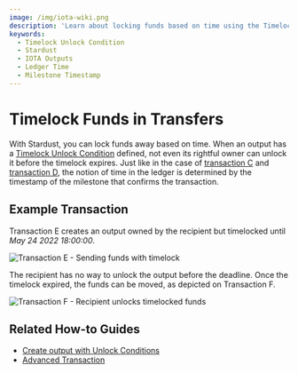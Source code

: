 ```yaml
---
image: /img/iota-wiki.png
description: 'Learn about locking funds based on time using the Timelock Unlock Condition in Stardust. Understand how to create a timelocked output and how to move funds once the timelock expires.'
keywords:
  - Timelock Unlock Condition
  - Stardust
  - IOTA Outputs
  - Ledger Time
  - Milestone Timestamp
---
```


# Timelock Funds in Transfers

With Stardust, you can lock funds away based on time. When an output has a [Timelock Unlock Condition](https://wiki.iota.org/shimmer/tips/tips/TIP-0018#timelock-unlock-condition)
defined, not even its rightful owner can unlock it before the timelock expires. Just like in the case of [transaction C](expiration.mdx#claim-non-expired-funds) and [transaction D](expiration.mdx#claim-expired-funds),
the notion of time in the ledger is determined by the timestamp of the milestone that confirms the transaction.

## Example Transaction

Transaction E creates an output owned by the recipient but timelocked until _May 24 2022 18:00:00_.

![Transaction E - Sending funds with timelock](/img/stardust_explanations/stardust_ledger_anatomy/simple_transaction/tx_E.svg)

The recipient has no way to unlock the output before the deadline. Once the timelock expired, the funds can be moved, as
depicted on Transaction F.

![Transaction F - Recipient unlocks timelocked funds](/img/stardust_explanations/stardust_ledger_anatomy/simple_transaction/tx_F.svg)

## Related How-to Guides

- [Create output with Unlock Conditions](/iota-sdk/how-tos/outputs/unlock-conditions/)
- [Advanced Transaction](/iota-sdk/how-tos/advanced-transactions/advanced-transaction/)
